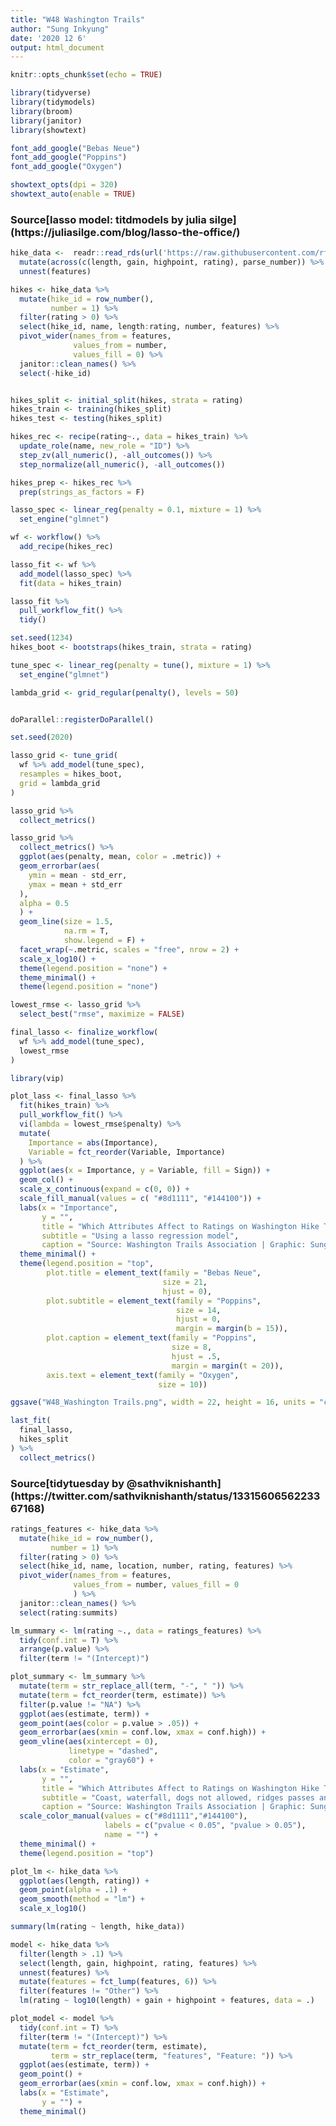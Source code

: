 ```yaml
---
title: "W48 Washington Trails"
author: "Sung Inkyung"
date: '2020 12 6'
output: html_document
---
```


```r
knitr::opts_chunk$set(echo = TRUE)
```

```r
library(tidyverse)
library(tidymodels)
library(broom)
library(janitor)
library(showtext)

font_add_google("Bebas Neue")
font_add_google("Poppins")
font_add_google("Oxygen")

showtext_opts(dpi = 320)
showtext_auto(enable = TRUE)
```

### Source[lasso model: titdmodels by julia silge] (https://juliasilge.com/blog/lasso-the-office/)

```r
hike_data <-  readr::read_rds(url('https://raw.githubusercontent.com/rfordatascience/tidytuesday/master/data/2020/2020-11-24/hike_data.rds')) %>% 
  mutate(across(c(length, gain, highpoint, rating), parse_number)) %>% 
  unnest(features)
```

```r
hikes <- hike_data %>% 
  mutate(hike_id = row_number(),
         number = 1) %>% 
  filter(rating > 0) %>%
  select(hike_id, name, length:rating, number, features) %>% 
  pivot_wider(names_from = features,
              values_from = number, 
              values_fill = 0) %>% 
  janitor::clean_names() %>% 
  select(-hike_id)


hikes_split <- initial_split(hikes, strata = rating)
hikes_train <- training(hikes_split)
hikes_test <- testing(hikes_split)

hikes_rec <- recipe(rating~., data = hikes_train) %>% 
  update_role(name, new_role = "ID") %>% 
  step_zv(all_numeric(), -all_outcomes()) %>% 
  step_normalize(all_numeric(), -all_outcomes())

hikes_prep <- hikes_rec %>% 
  prep(strings_as_factors = F)

```


```r
lasso_spec <- linear_reg(penalty = 0.1, mixture = 1) %>%
  set_engine("glmnet")

wf <- workflow() %>%
  add_recipe(hikes_rec)

lasso_fit <- wf %>%
  add_model(lasso_spec) %>%
  fit(data = hikes_train)

lasso_fit %>%
  pull_workflow_fit() %>%
  tidy()
```


```r
set.seed(1234)
hikes_boot <- bootstraps(hikes_train, strata = rating)

tune_spec <- linear_reg(penalty = tune(), mixture = 1) %>%
  set_engine("glmnet")

lambda_grid <- grid_regular(penalty(), levels = 50)


doParallel::registerDoParallel()

set.seed(2020)

lasso_grid <- tune_grid(
  wf %>% add_model(tune_spec),
  resamples = hikes_boot,
  grid = lambda_grid
)

lasso_grid %>%
  collect_metrics()
```


```r
lasso_grid %>%
  collect_metrics() %>%
  ggplot(aes(penalty, mean, color = .metric)) +
  geom_errorbar(aes(
    ymin = mean - std_err,
    ymax = mean + std_err
  ),
  alpha = 0.5
  ) +
  geom_line(size = 1.5,
            na.rm = T,
            show.legend = F) +
  facet_wrap(~.metric, scales = "free", nrow = 2) +
  scale_x_log10() +
  theme(legend.position = "none") +
  theme_minimal() +
  theme(legend.position = "none")

```

```r
lowest_rmse <- lasso_grid %>%
  select_best("rmse", maximize = FALSE)

final_lasso <- finalize_workflow(
  wf %>% add_model(tune_spec),
  lowest_rmse
)
```


```r
library(vip)

plot_lass <- final_lasso %>%
  fit(hikes_train) %>%
  pull_workflow_fit() %>%
  vi(lambda = lowest_rmse$penalty) %>%
  mutate(
    Importance = abs(Importance),
    Variable = fct_reorder(Variable, Importance)
  ) %>%
  ggplot(aes(x = Importance, y = Variable, fill = Sign)) +
  geom_col() +
  scale_x_continuous(expand = c(0, 0)) +
  scale_fill_manual(values = c( "#8d1111", "#144100")) +
  labs(x = "Importance",
       y = "",
       title = "Which Attributes Affect to Ratings on Washington Hike Trails?",
       subtitle = "Using a lasso regression model",
       caption = "Source: Washington Trails Association | Graphic: Sung Inkyung") +
  theme_minimal() +
  theme(legend.position = "top",
        plot.title = element_text(family = "Bebas Neue",
                                  size = 21,
                                  hjust = 0),
        plot.subtitle = element_text(family = "Poppins",
                                     size = 14,
                                     hjust = 0,
                                     margin = margin(b = 15)),
        plot.caption = element_text(family = "Poppins",
                                    size = 8,
                                    hjust = .5,
                                    margin = margin(t = 20)),
        axis.text = element_text(family = "Oxygen",
                                 size = 10))

ggsave("W48_Washington Trails.png", width = 22, height = 16, units = "cm")
```


```r
last_fit(
  final_lasso,
  hikes_split
) %>%
  collect_metrics()
```
### Source[tidytuesday by @sathviknishanth] (https://twitter.com/sathviknishanth/status/1331560656223367168)
```r
ratings_features <- hike_data %>% 
  mutate(hike_id = row_number(),
         number = 1) %>% 
  filter(rating > 0) %>% 
  select(hike_id, name, location, number, rating, features) %>% 
  pivot_wider(names_from = features,
              values_from = number, values_fill = 0
              ) %>% 
  janitor::clean_names() %>% 
  select(rating:summits)

lm_summary <- lm(rating ~., data = ratings_features) %>% 
  tidy(conf.int = T) %>% 
  arrange(p.value) %>% 
  filter(term != "(Intercept)")

plot_summary <- lm_summary %>% 
  mutate(term = str_replace_all(term, "-", " ")) %>% 
  mutate(term = fct_reorder(term, estimate)) %>% 
  filter(p.value != "NA") %>% 
  ggplot(aes(estimate, term)) +
  geom_point(aes(color = p.value > .05)) +
  geom_errorbar(aes(xmin = conf.low, xmax = conf.high)) +
  geom_vline(aes(xintercept = 0), 
             linetype = "dashed",
             color = "gray60") +
  labs(x = "Estimate",
       y = "",
       title = "Which Attributes Affect to Ratings on Washington Hike Trails",
       subtitle = "Coast, waterfall, dogs not allowed, ridges passes and campsites avalilability are attractive attributes to people consistantly",
       caption = "Source: Washington Trails Association | Graphic: Sung Inkyung") +
  scale_color_manual(values = c("#8d1111","#144100"),
                     labels = c("pvalue < 0.05", "pvalue > 0.05"),
                     name = "") +
  theme_minimal() +
  theme(legend.position = "top")
```

```r
plot_lm <- hike_data %>% 
  ggplot(aes(length, rating)) +
  geom_point(alpha = .1) +
  geom_smooth(method = "lm") +
  scale_x_log10()

summary(lm(rating ~ length, hike_data))
```


```r
model <- hike_data %>% 
  filter(length > .1) %>%
  select(length, gain, highpoint, rating, features) %>% 
  unnest(features) %>% 
  mutate(features = fct_lump(features, 6)) %>% 
  filter(features != "Other") %>% 
  lm(rating ~ log10(length) + gain + highpoint + features, data = .)

plot_model <- model %>% 
  tidy(conf.int = T) %>% 
  filter(term != "(Intercept)") %>% 
  mutate(term = fct_reorder(term, estimate),
         term = str_replace(term, "features", "Feature: ")) %>% 
  ggplot(aes(estimate, term)) +
  geom_point() +
  geom_errorbar(aes(xmin = conf.low, xmax = conf.high)) +
  labs(x = "Estimate",
       y = "") +
  theme_minimal()

```
